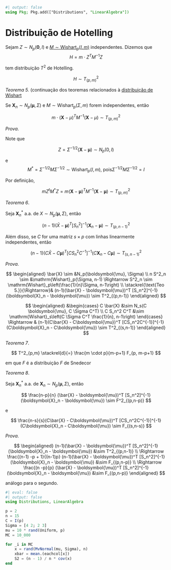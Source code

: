 ```julia
#| output: false
using Pkg; Pkg.add(["Distributions", "LinearAlgebra"])
```
# Distribuição de Hotelling

Sejam $Z \sim N_p(\boldsymbol{0}, I)$ e [$M \sim \mathrm{Wishart}_p(I,m)$](wishart.qmd)
independentes. Dizemos que
$$
H = m \cdot Z^T M^{-1} Z
$$

tem distribuição $T^2$ de Hotelling.

:::{.callout-note title="Notação"}
$$
H \sim T^2_{(p,m)}
$$
:::

*Teorema 5.* (continuação dos teoremas relacionados à [distribuição de
Wishart](wishart.qmd)

Se $\boldsymbol{X}_n \sim N_p(\boldsymbol{\mu}, \Sigma)$ e $M \sim
\mathrm{Wishart}_p(\Sigma, m)$ forem independentes, então

$$
m \cdot (\boldsymbol{X} - \mu)^T M^{-1} (\boldsymbol{X} - \mu) \sim T^2_{(p,m)}
$$

*Prova*.

Note que

$$
Z = \Sigma^{-1/2}(\boldsymbol{X} - \boldsymbol{\mu}) \sim N_p(0, I)
$$

e
$$
M^*= \Sigma^{-1/2}M \Sigma^{-1/2} \sim \mathrm{Wishart}_p(I, m),\ \text{pois}
\Sigma^{-1/2}M\Sigma^{-1/2} = I
$$

Por definição,

$$
m Z^t M^* Z = m(\boldsymbol{X} - \boldsymbol{\mu})^T M^{-1} (\boldsymbol{X} -
\boldsymbol{\mu}) \sim T^2_{(p,m)}
$$

*Teorema 6*.

Seja $\boldsymbol{X}_n^*$ a.a. de $X \sim N_p (\boldsymbol{\mu}, \Sigma)$, então

$$
(n-1)(\bar{X} - \boldsymbol{\mu})^T [S_n^2]^{-1}(\boldsymbol{X}_n -
\boldsymbol{\mu}) \sim T^2_{(p,n-1)}
$$

Além disso, se $C$ for uma matriz $s \times p$ com linhas linearmente
independentes, então

$$
(n-1)(C\bar{X} - C\boldsymbol{\mu})^T [CS_n^2C^{-1}]^{-1}(C\boldsymbol{X}_n -
C\boldsymbol{\mu}) \sim T^2_{(s,n-1)}
$$

*Prova*.

$$
\begin{aligned}
\bar{X} \sim &N_p(\boldsymbol{\mu}, \Sigma) \\
n S^2_n \sim &\mathrm{Wishart}_p(\Sigma, n-1) \Rightarrow S^2_n \sim \mathrm{Wishart}_p\left(\frac{1}{n}\Sigma, n-1\right) \\
\stackrel{\text{Teo 5.}}{\Rightarrow}&
(n-1)(\bar{X} - \boldsymbol{\mu})^T [S_n^2]^{-1}(\boldsymbol{X}_n -
\boldsymbol{\mu}) \sim T^2_{(p,n-1)}
\end{aligned}
$$

$$
\begin{aligned}
&\begin{cases}
C \bar{X} &\sim N_s(C \boldsymbol{\mu}, C \Sigma C^T) \\
C S_n^2 C^T &\sim \mathrm{Wishart}_s\left(C \Sigma C^T \frac{1}{n}, n-1\right)
\end{cases}
\Rightarrow &
(n-1)(C\bar{X} - C\boldsymbol{\mu})^T [CS_n^2C^{-1}]^{-1}(C\boldsymbol{X}_n -
C\boldsymbol{\mu}) \sim T^2_{(s,n-1)}
\end{aligned}
$$

*Teorema 7*.

$$
T^2_{p,m} \stackrel{d}{=} \frac{m \cdot p}{m-p+1} F_{p, m-p+1}
$$

em que $F$ é a distribuição $F$ de Snedecor

*Teorema 8*.

Seja $\boldsymbol{X}_n^*$ a.a. de $\boldsymbol{X}_n \sim N_p(\boldsymbol{\mu},
\Sigma)$, então

$$
\frac{n-p}{n}
(\bar{X} - \boldsymbol{\mu})^T [S_n^2]^{-1}(\boldsymbol{X}_n -
\boldsymbol{\mu}) \sim F^2_{(p,n-p)}
$$

e

$$
\frac{n-s}{s}(C\bar{X} - C\boldsymbol{\mu})^T [CS_n^2C^{-1}]^{-1}(C\boldsymbol{X}_n -
C\boldsymbol{\mu}) \sim F_{(s,n-s)}
$$

*Prova*.

$$
\begin{aligned}
(n-1)(\bar{X} - \boldsymbol{\mu})^T [S_n^2]^{-1}(\boldsymbol{X}_n -
\boldsymbol{\mu}) &\sim T^2_{(p,n-1)} \\
\Rightarrow
\frac{(n-1) -p + 1}{(n-1)p}
(n-1)(\bar{X} - \boldsymbol{\mu})^T [S_n^2]^{-1}(\boldsymbol{X}_n -
\boldsymbol{\mu}) &\sim F_{(p,n-p)} \\
\Rightarrow
\frac{(n -p}{p}
(\bar{X} - \boldsymbol{\mu})^T [S_n^2]^{-1}(\boldsymbol{X}_n -
\boldsymbol{\mu}) &\sim F_{(p,n-p)}
\end{aligned}
$$

análogo para o segundo.


<!-- TODO: monte carlo normal multivariada (ver algoritmo), fazer na mão e com a
multivariada direta -->

```julia
#| eval: false
#| output: false
using Distributions, LinearAlgebra

p = 2
n = 15
C = I(p)
Sigma = [4 2; 2 3]
mu = 10 * rand(Uniform, p)
MC = 10_000

for _i in MC
    x = rand(MvNormal(mu, Sigma), n)
    xbar = mean.(eachcol[x])
    S2 = (n - 1) / n * cov(x)
end
```
